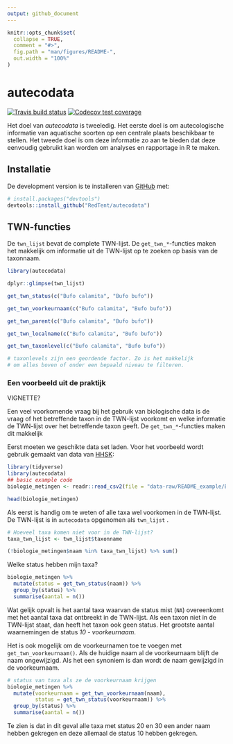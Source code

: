 ```yaml
---
output: github_document
---
```


<!-- README.md is generated from README.Rmd. Please edit that file -->

```r
knitr::opts_chunk$set(
  collapse = TRUE,
  comment = "#>",
  fig.path = "man/figures/README-",
  out.width = "100%"
)
```
# autecodata

<!-- badges: start -->
[![Travis build status](https://travis-ci.org/RedTent/autecodata.svg?branch=master)](https://travis-ci.org/RedTent/autecodata)
[![Codecov test coverage](https://codecov.io/gh/RedTent/autecodata/branch/master/graph/badge.svg)](https://codecov.io/gh/RedTent/autecodata?branch=master)
<!-- badges: end -->

Het doel van *autecodata* is tweeledig. Het eerste doel is om autecologische informatie van aquatische soorten op een centrale plaats beschikbaar te stellen. Het tweede doel is om deze informatie zo aan te bieden dat deze eenvoudig gebruikt kan worden om analyses en rapportage in R te maken.

## Installatie

De development version is te installeren van [GitHub](https://github.com/) met:

``` r
# install.packages("devtools")
devtools::install_github("RedTent/autecodata")
```
## TWN-functies

De `twn_lijst` bevat de complete TWN-lijst. De `get_twn_*`-functies maken het makkelijk om informatie uit de TWN-lijst op te zoeken op basis van de taxonnaam.

```r
library(autecodata)

dplyr::glimpse(twn_lijst)

get_twn_status(c("Bufo calamita", "Bufo bufo"))

get_twn_voorkeurnaam(c("Bufo calamita", "Bufo bufo"))

get_twn_parent(c("Bufo calamita", "Bufo bufo"))

get_twn_localname(c("Bufo calamita", "Bufo bufo"))

get_twn_taxonlevel(c("Bufo calamita", "Bufo bufo"))

# taxonlevels zijn een geordende factor. Zo is het makkelijk 
# om alles boven of onder een bepaald niveau te filteren.
```


### Een voorbeeld uit de praktijk 

VIGNETTE?

Een veel voorkomende vraag bij het gebruik van biologische data is de vraag of het betreffende taxon in de TWN-lijst voorkomt en welke informatie de TWN-lijst over het betreffende taxon geeft. De `get_twn_*`-functies maken dit makkelijk

Eerst moeten we geschikte data set laden. Voor het voorbeeld wordt gebruik gemaakt van data van  [HHSK](https://www.schielandendekrimpenerwaard.nl/ons-werk/waterkwaliteit/metingen-waterkwaliteit):

```r
library(tidyverse)
library(autecodata)
## basic example code
biologie_metingen <- readr::read_csv2(file = "data-raw/README_example/Biologische_meetgegevens_HHSK.csv") 

head(biologie_metingen)

```

Als eerst is handig om te weten of alle taxa wel voorkomen in de TWN-lijst. De TWN-lijst is in `autecodata` opgenomen als `twn_lijst` .

```r
# Hoeveel taxa komen niet voor in de TWN-lijst?
taxa_twn_lijst <- twn_lijst$taxonname

(!biologie_metingen$naam %in% taxa_twn_lijst) %>% sum()


```

Welke status hebben mijn taxa?

```r

biologie_metingen %>% 
  mutate(status = get_twn_status(naam)) %>% 
  group_by(status) %>% 
  summarise(aantal = n())

```

Wat gelijk opvalt is het aantal taxa waarvan de status mist (`NA`) overeenkomt met het aantal taxa dat ontbreekt in de TWN-lijst. Als een taxon niet in de TWN-lijst staat, dan heeft het taxon ook geen status. Het grootste aantal waarnemingen de status *10 - voorkeurnaam*.

Het is ook mogelijk om de voorkeurnamen toe te voegen met `get_twn_voorkeurnaam()`. Als de huidige naam al de voorkeurnaam blijft de naam ongewijzigd. Als het een synoniem is dan wordt de naam gewijzigd in de voorkeurnaam.

```r



# status van taxa als ze de voorkeurnaam krijgen
biologie_metingen %>% 
  mutate(voorkeurnaam = get_twn_voorkeurnaam(naam),
         status = get_twn_status(voorkeurnaam)) %>% 
  group_by(status) %>% 
  summarise(aantal = n())

```

Te zien is dat in dit geval alle taxa met status 20 en 30 een ander naam hebben gekregen en deze allemaal de status 10 hebben gekregen.